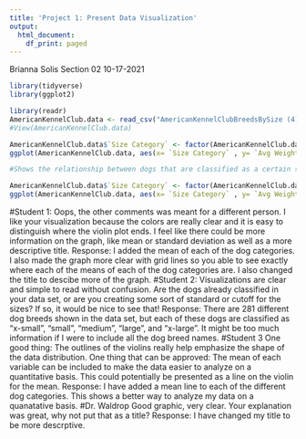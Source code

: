 ```yaml
---
title: 'Project 1: Present Data Visualization'
output:
  html_document:
    df_print: paged
---
```


Brianna Solis 
Section 02
10-17-2021

```r
library(tidyverse)
library(ggplot2)
```

```r
library(readr)
AmericanKennelClub.data <- read_csv("AmericanKennelClubBreedsBySize (4).csv")
#View(AmericanKennelClub.data)
```

```r
AmericanKennelClub.data$`Size Category` <- factor(AmericanKennelClub.data$`Size Category`, levels = c("X-Small","Small", "Medium", "Large", "X-Large"))
ggplot(AmericanKennelClub.data, aes(x= `Size Category` , y= `Avg Weight (pounds)`)) + geom_violin() + xlab("Size of Dogs") + ylab("Average Weight (lbs.)") + ggtitle("Size of Dogs Compared to Relative Weight") + geom_violin(colour="brown", fill="pink") + stat_summary(fun="mean", geom= "crossbar", width=1, size=0.2, colour="blue") + theme_bw() + scale_y_continuous(breaks=seq(0,200,20)) 

#Shows the relationship between dogs that are classified as a certain size compared to their weight. 
```
```r
AmericanKennelClub.data$`Size Category` <- factor(AmericanKennelClub.data$`Size Category`, levels = c("X-Small","Small", "Medium", "Large", "X-Large"))
ggplot(AmericanKennelClub.data, aes(x= `Size Category` , y= `Avg Weight (pounds)`)) + geom_violin() + xlab("Size of Dogs") + ylab("Average Weight (lbs.)") + ggtitle("Size of Dogs Compared to Relative Weight") + geom_violin(colour="brown", fill="pink") + stat_summary(fun="mean", geom= "crossbar", width=1, size=0.2, colour="blue") + theme_bw() + scale_y_continuous(breaks=seq(0,200,20)) 
```
#Student 1: 
Oops, the other comments was meant for a different person.
I like your visualization because the colors are really clear and it is easy to distinguish where the violin plot ends.
I feel like there could be more information on the graph, like mean or standard deviation as well as a more descriptive title.
Response: 
I added the mean of each of the dog categories. I also made the graph more clear with grid lines so you able to see exactly where each of the means of each of the dog categories are. I also changed the title to descibe more of the graph. 
#Student 2: 
Visualizations are clear and simple to read without confusion. Are the dogs already classified in your data set, or are you creating some sort of standard or cutoff for the sizes? If so, it would be nice to see that!
Response:
There are 281 different dog breeds shown in the data set, but each of these dogs are classified as "x-small", "small", "medium", "large", and "x-large". It might be too much information if I were to include all the dog breed names. 
#Student 3
One good thing:
The outlines of the violins really help emphasize the shape of the data distribution. 
One thing that can be approved:
The mean of each variable can be included to make the data easier to analyze on a quantitative basis. This could potentially be presented as a line on the violin for the mean. 
Response:
I have added a mean line to each of the different dog categories. This shows a better way to analyze my data on a quanatative basis. 
#Dr. Waldrop 
Good graphic, very clear. Your explanation was great, why not put that as a title?
Response: 
I have changed my title to be more descrptive. 